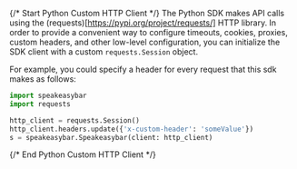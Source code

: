 {/* Start Python Custom HTTP Client */}
The Python SDK makes API calls using the (requests)[https://pypi.org/project/requests/] HTTP library.  In order to provide a convenient way to configure timeouts, cookies, proxies, custom headers, and other low-level configuration, you can initialize the SDK client with a custom `requests.Session` object.

For example, you could specify a header for every request that this sdk makes as follows:
```python
import speakeasybar
import requests

http_client = requests.Session()
http_client.headers.update({'x-custom-header': 'someValue'})
s = speakeasybar.Speakeasybar(client: http_client)
```
{/* End Python Custom HTTP Client */}
